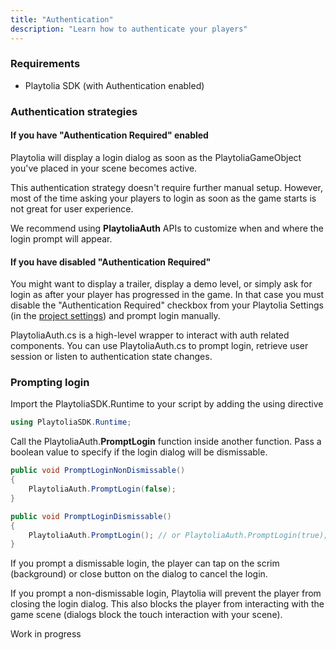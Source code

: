 ```yaml
---
title: "Authentication"
description: "Learn how to authenticate your players"
---
```


### Requirements

- Playtolia SDK (with Authentication enabled)

### Authentication strategies

#### If you have "Authentication Required" enabled

Playtolia will display a login dialog as soon as the PlaytoliaGameObject you've placed in your scene becomes active.

<Warning>
  This authentication strategy doesn't require further manual setup. However, most of the time asking your players to login as soon as the game starts is not great for user experience.

  We recommend using **PlaytoliaAuth** APIs to customize when and where the login prompt will appear.
</Warning>

#### If you have disabled "Authentication Required"

You might want to display a trailer, display a demo level, or simply ask for login as after your player has progressed in the game. In that case you must disable the "Authentication Required" checkbox from your Playtolia Settings (in the [project settings](https://docs.unity3d.com/6000.1/Documentation/Manual/comp-ManagerGroup.html)) and prompt login manually.

PlaytoliaAuth.cs is a high-level wrapper to interact with auth related components. You can use PlaytoliaAuth.cs to prompt login, retrieve user session or listen to authentication state changes.

### Prompting login

Import the PlaytoliaSDK.Runtime to your script by adding the using directive

```c# LoginButton.cs
using PlaytoliaSDK.Runtime;
```

Call the PlaytoliaAuth.**PromptLogin** function inside another function. Pass a boolean value to specify if the login dialog will be dismissable.

```c# LoginButton.cs
public void PromptLoginNonDismissable()
{
	PlaytoliaAuth.PromptLogin(false);
}

public void PromptLoginDismissable()
{
	PlaytoliaAuth.PromptLogin(); // or PlaytoliaAuth.PromptLogin(true);
}
```

If you prompt a dismissable login, the player can tap on the scrim (background) or close button on the dialog to cancel the login.

If you prompt a non-dismissable login, Playtolia will prevent the player from closing the login dialog. This also blocks the player from interacting with the game scene (dialogs block the touch interaction with your scene).

<Note>
  Work in progress
</Note>